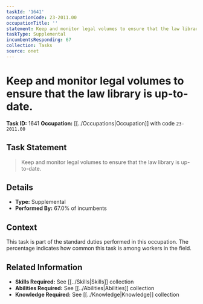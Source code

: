 ```yaml
---
taskId: '1641'
occupationCode: 23-2011.00
occupationTitle: ''
statement: Keep and monitor legal volumes to ensure that the law library is up-to-date.
taskType: Supplemental
incumbentsResponding: 67
collection: Tasks
source: onet
---
```

# Keep and monitor legal volumes to ensure that the law library is up-to-date.

**Task ID:** 1641
**Occupation:** [[../Occupations|Occupation]] with code `23-2011.00`

## Task Statement

> Keep and monitor legal volumes to ensure that the law library is up-to-date.

## Details

- **Type:** Supplemental
- **Performed By:** 67.0% of incumbents

## Context

This task is part of the standard duties performed in this occupation. The percentage indicates how common this task is among workers in the field.

## Related Information

- **Skills Required:** See [[../Skills|Skills]] collection
- **Abilities Required:** See [[../Abilities|Abilities]] collection
- **Knowledge Required:** See [[../Knowledge|Knowledge]] collection
